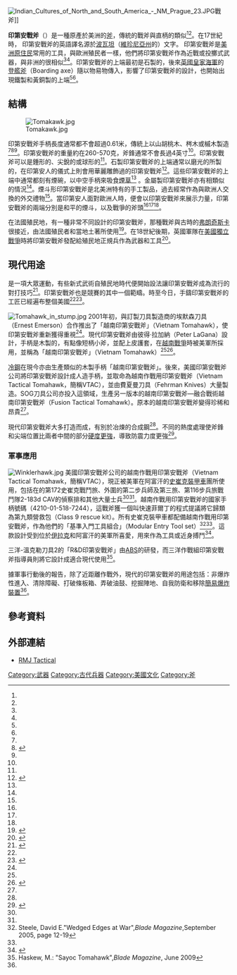 [[Image:Indian_Cultures_of_North_and_South_America_-_NM_Prague_23.JPG|thumb]]戰斧]]

'''印第安戰斧'''（{{lang-en|'''tomahawk'''}}）是一種原產於美洲的[[斧|斧]]，傳統的戰斧與直柄的{{Link-en|短柄小斧|hatchet}}類似<ref name= "PH"/><ref name= "SSH"/>。在17世紀時， 印第安戰斧的英語譯名源於[[波瓦坦|波瓦坦]]（[[維珍尼亞州|維珍尼亞州]]的{{Link-en|東阿爾基戈語|Eastern Algonquian languages}}）文字。
印第安戰斧是[[美洲原住民|美洲原住民]]常用的工具，與歐洲殖民者一樣，他們將印第安戰斧作為近戰或投擲式武器，與非洲的{{Link-en|拿札柏扎普|nzappa zap}}很相似<ref name= "PH"/><ref name= "SSH"/>。印第安戰斧的上端最初是石製的，後來[[英國皇家海軍|英國皇家海軍]]的[[登艦斧|登艦斧]]（Boarding axe）隨以物易物傳入，影響了印第安戰斧的設計，也開始出現鐵製和黃銅製的上端<ref name= "PH"/><ref name= "SSH"/>。

==結構==
[[Image:Tomakawk.jpg|thumb]]

印第安戰斧手柄長度通常都不會超過0.61米，傳統上以山胡桃木、梣木或槭木製造<ref name= "PH"/><ref name= "SSH">{{cite news |last=Haskew |first= Mike |title=Star-Spangled Hawks Take Wing|publisher =Blade Magazine|date=2006-09-01|pages=30–37|volume=33|issue=9|accessdate=2008-07-18}}</ref><ref name= "LL"/>。印第安戰斧的重量約在260-570克，斧鋒通常不會長過4英寸<ref name= "SSH"/>。印第安戰斧可以是錘形的、尖銳的或球形的<ref name= "SSH"/>。石製印第安戰斧的上端通常以磨光的{{Link-en|塊滑石|soapstone}}所製的，在印第安人的儀式上則會用華麗雕飾過的印第安戰斧<ref name= "PH">{{cite news |last=Haskew |first= Mike |title=Pipe Hawks|publisher =Blade Magazine|date=2003-09-01|pages=26–34|volume=30|issue=9|accessdate=2008-07-18}}</ref>。這些印第安戰斧的上端中通常都刻有煙碗，以中空手柄來吸食[[煙草|煙草]]<ref name= "SSH"/> 。金屬製印第安戰斧亦有相類似的情況<ref name= "SSH"/>。煙斗形印第安戰斧是北美洲特有的手工製品，過去經常作為與歐洲人交換的外交禮物<ref name= "PH"/>。當印第安人面對歐洲人時，便會以印第安戰斧來展示力量，印第安戰斧的兩端分別是和平的煙斗，以及戰爭的斧頭<ref name= "PH"/><ref name= "SSH"/><ref name= "LL"/>。

在法國殖民地，有一種非常不同設計的印第安戰斧，那種戰斧與古時的[[弗朗奇斯卡|弗朗奇斯卡]]很接近，由法國殖民者和當地土著所使用<ref name= "LL">{{cite news |last=Haskew |first= Mike |title=Legends and Lore Thrive Through the Spike Tomahawk|publisher =Blade Magazine|date=2004-09-01|pages=12–19|volume=28|issue=9|accessdate=2008-07-18}}</ref>。在18世紀後期，英國軍隊在[[美國獨立戰爭|美國獨立戰爭]]時將印第安戰斧發配給殖民地正規兵作為武器和工具<ref name= "TK">{{cite news |last=Dick | first= Steven|title=Frontier Hatchets still On Duty|publisher =Tactical Knives|date=2002-05-01|pages=43–47|volume=10|issue=5|accessdate=2008-07-14}}</ref>。

== 現代用途==
{{Link-en|投擲斧頭|Throwing axe|投擲印第安戰斧}}是一項大眾運動，有些新式武術自殖民地時代便開始設法讓印第安戰斧成為流行的對打技巧<ref>{{cite web| author = Joan Taillon| title = Toronto martial arts group visits North Korea| work = The Aboriginal Newspaper of Ontario| date = 9/1/2004| url = http://www.ammsa.com/birchbark/topnews-Sep-2004.html#anchor1782244| accessdate = 2008-07-20| deadurl = yes| archiveurl = https://web.archive.org/web/20080828093555/http://www.ammsa.com/birchbark/topnews-Sep-2004.html#anchor1782244| archivedate = 2008-08-28}}</ref>。印第安戰斧也是{{Link-en|扔刀|knife throwing}}競賽的其中一個範疇。時至今日，手鑄印第安戰斧的工匠已經遍布整個美國<ref name="wedge"/><ref name="MH">{{cite news|url=http://www.americantomahawk.com/media/av/mountaineer.pdf|title=Tomahawk Makes Front Page News in San Francisco|publisher="Mountaineer-Herald|date=1968-01-25|pages=8|accessdate=2008-07-14|format=PDF|deadurl=yes|archiveurl=https://web.archive.org/web/20060822155131/http://www.americantomahawk.com/media/av/mountaineer.pdf|archivedate=2006-08-22}}</ref>。

[[File:Tomahawk_in_stump.jpg|thumb]]
2001年初，{{Link-en|美國印第安戰斧公司|American Tomahawk Company}}與訂製刀具製造商{{Link-en|歐內斯特·埃默森|Ernest Emerson}}的埃默森刀具（Ernest Emerson）合作推出了「越南印第安戰斧」（Vietnam Tomahawk），使印第安戰斧重新獲得重視<ref name="wedge"/>。現代印第安戰斧由彼得·拉加納（Peter LaGana）設計，手柄是木製的，有點像短柄小斧，並配上皮護套，在[[越南戰爭|越南戰爭]]時被美軍所採用，並稱為「越南印第安戰斧」（Vietnam Tomahawk）<ref name="wedge"/><ref name="ATC">{{cite news|url=http://www.americantomahawk.com/media/av/pittsburgh.pdf|title=Marines Stuck On Tomahawk|publisher=The Pittsburgh Press|date=1968-02-25|pages=2|accessdate=2008-07-14|format=PDF|deadurl=yes|archiveurl=https://web.archive.org/web/20060825225129/http://www.americantomahawk.com/media/av/pittsburgh.pdf|archivedate=2006-08-25}}</ref>。

[[冷鋼|冷鋼]]在現今亦由生產類似的木製手柄「越南印第安戰斧」。後來，美國印第安戰斧公司將印第安戰斧設計成人造手柄，並取命為越南作戰用印第安戰斧（Vietnam Tactical Tomahawk，簡稱VTAC），並由費夏曼刀具（Fehrman Knives）大量製造。SOG刀具公司亦投入這領域，生產另一版本的越南印第安戰斧—融合戰術越南印第安戰斧（Fusion Tactical Tomahawk）。原本的越南印第安戰斧變得珍稀和昂貴<ref name="wedge"/>。

現代印第安戰斧大多打造而成，有別於冶煉的合成鋼<ref name ="EKI"/>。不同的熱度處理使斧鋒和尖端位置比兩者中間的部分[[洛氏硬度試驗|硬度更強]]，導致防震力度更強<ref name ="EKI">{{Cite journal | last = Emerson | first = Ernest | author-link = Ernest Emerson | title = The Modern Tomahawk  | journal = American Handgunner   | pages = 15  | date = 2/1/2007  | year = 2007 | postscript = <!--None-->}}</ref>。

===軍事應用===
[[File:Winklerhawk.jpg|thumb]]
美國印第安戰斧公司的越南作戰用印第安戰斧（Vietnam Tactical Tomahawk，簡稱VTAC），現正被美軍在阿富汗的[[史崔克裝甲車|史崔克裝甲車]]團所使用，包括在{{Link-en|溫賴特堡|Fort Wainwright}}的第172史崔克戰鬥旅、{{Link-en|劉易斯堡|Fort Lewis}}外圍的第二步兵師及第三旅、第116步兵旅戰鬥隊2-183d CAV的偵察排和其他大量士兵<ref name="wedge"/><ref name ="EKI"/>。越南作戰用印第安戰斧的國家手柄號碼（4210-01-518-7244），這戰斧獲一個叫快速菲爾丁的程式提議將它歸類為第九類營救包（Class 9 rescue kit）。所有史崔克裝甲車都配備越南作戰用印第安戰斧，作為他們的「基準入門工具組合」（Modular Entry Tool set）<ref name="wedge">Steele, David E."Wedged Edges at War",''Blade Magazine'',September 2005, page 12-19</ref><ref name="EKI"/>。這款設計受到位於[[伊拉克|伊拉克]]和阿富汗的美軍所喜愛，用來作為工具或近身搏鬥<ref name="ABC">{{cite news|last=Tillett|first=David|url=http://abcnews.go.com/US/story?id=90038&page=1|title=Lethal Weapon:Historic Tomahawk Returns to the Battlefield with Some U.S. Troops|publisher=ABC News|date=2003-04-15|accessdate=2007-01-24|archive-url=https://web.archive.org/web/20110131104154/http://abcnews.go.com/US/story?id=90038&page=1|archive-date=2011-01-31|dead-url=yes}}</ref>。

三洋-溫克勒刀具2的「R&D印第安戰斧」由[[美國鍛造刀匠協會|ABS]]的{{Link-en|丹尼爾·溫克勒|Daniel Winkler}}研發，而三洋作戰組印第安戰斧指導員{{Link-en|拉菲爾·卡亞娜|Rafael Kayanan}}則將它設計成適合現代使用<ref>Haskew, M.: "Sayoc Tomahawk",''Blade Magazine'', June 2009</ref>。

據軍事行動後的報告，除了近距離作戰外，現代的印第安戰斧的用途包括：非爆炸性進入、清除障礙、打破條板箱、弄破油鼓、挖掘陣地、自我防衛和移除[[簡易爆炸裝置|簡易爆炸裝置]]<ref name ="EKI"/>。

==參考資料==
{{reflist}}

==外部連結==
{{commonscat|Tomahawk}}
*[http://www.rmjtactical.com/ RMJ Tactical] {{Wayback|url=http://www.rmjtactical.com/ |date=20210425192649 }}

[[Category:武器|Category:武器]]
[[Category:古代兵器|Category:古代兵器]]
[[Category:美國文化|Category:美國文化]]
[[Category:斧|Category:斧]]